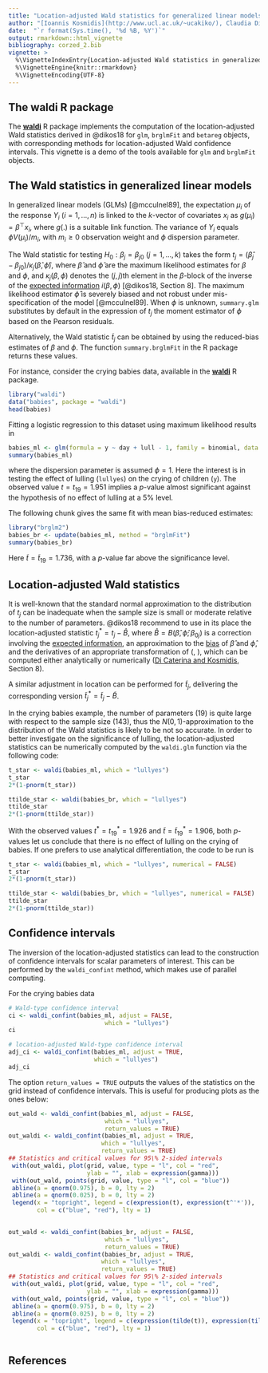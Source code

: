 ```yaml
---
title: "Location-adjusted Wald statistics for generalized linear models"
author: "[Ioannis Kosmidis](http://www.ucl.ac.uk/~ucakiko/), Claudia Di Caterina"
date:  "`r format(Sys.time(), '%d %B, %Y')`"
output: rmarkdown::html_vignette
bibliography: corzed_2.bib
vignette: >
  %\VignetteIndexEntry{Location-adjusted Wald statistics in generalized linear models}
  %\VignetteEngine{knitr::rmarkdown}
  %\VignetteEncoding{UTF-8}
---
```


## The **waldi** R package
The [**waldi**](https://github.com/ikosmidis/waldi) R package 
implements the computation of the location-adjusted Wald 
statistics derived in @dikos18 for `glm`, `brglmFit` and 
`betareg` objects, with corresponding methods for 
location-adjusted Wald confidence intervals. 
This vignette is a demo of the tools available for `glm` and 
`brglmFit` objects.

## The Wald statistics in generalized linear models
In generalized linear models (GLMs) [@mcculnel89], the 
expectation $\mu_i$ of the response $Y_i$ $(i=1,\dots,n)$ 
is linked to the $k$-vector of covariates $x_i$ as 
$g(\mu_i) = \beta^\top x_i$, where $g(.)$ is a suitable 
link function. The variance of $Y_i$ equals 
$\phi V(\mu_i) /m_i$, with $m_i\geq 0$ observation 
weight and $\phi$ dispersion parameter.

<!--The expected
information matrix on $\bbeta$ and $\phi$ is
\begin{equation}
  \label{eq:info}
 \bi(\bbeta, \phi)= \left[
    \begin{array}{cc}
      \frac{1}{\phi} \bX^\top \bW(\bbeta) \bX & 0_k \\
      0_k^\top & \frac{1}{2\phi^4}\sum_{i = 1}^n m_i^2 a''_i(-m_i/\phi)
    \end{array}
  \right]\,,
\end{equation}
where $0_k$ is a $k$-dimensional vector of zeros,
$a''(u) = d^2 a(u)/d u^2$, $\bX$ is the $n \times k$ model matrix with
rows $x_1, \ldots, x_n$ and
$\bW = {\rm diag}\left\{w_1, \ldots, w_n\right\}$ with
$w_i = m_i d_i^2/V(\mu_i)$, $d_i = d\mu_i/d\eta_i$.-->

The Wald statistic for testing $H_0: \beta_j=\beta_{j0}$ 
$(j=1,\dots,k)$ takes the form
$t_j = (\hat\beta_j - \beta_{j0})/\kappa_j(\hat\beta, \hat\phi)$,
where $\hat\beta$ and $\hat\phi$ are the maximum likelihood 
estimates for $\beta$ and $\phi$, and $\kappa_j(\beta, \phi)$ 
denotes the $(j, j)$th element in the $\beta$-block of the 
inverse of the 
[expected information](https://en.wikipedia.org/wiki/Fisher_information) 
$i(\beta, \phi)$ [@dikos18, Section 8].
The maximum likelihood estimator $\hat\phi$ is severely biased 
and not robust under mis-specification of the model [@mcculnel89]. 
When $\phi$ is unknown, `summary.glm` substitutes by default
in the expression of $t_j$ the moment estimator of $\phi$ based 
on the Pearson residuals.

Alternatively, the Wald statistic $\tilde{t}_j$ can be obtained 
by using the reduced-bias estimates of $\beta$ and $\phi$. The
function `summary.brglmFit` in the R package returns these values.

For instance, consider the crying babies data, available in the 
[**waldi**](https://github.com/ikosmidis/waldi) R package.  
```r
library("waldi")
data("babies", package = "waldi")
head(babies)
```

Fitting a logistic regression to this dataset using maximum likelihood results in
```r
babies_ml <- glm(formula = y ~ day + lull - 1, family = binomial, data = babies)
summary(babies_ml)
```
where the dispersion parameter is assumed $\phi=1$.
Here the interest is in testing the effect of lulling (`lullyes`) 
on the crying of children (`y`). The observed value $t=t_{19}=1.951$ 
implies a $p$-value almost significant against the hypothesis of
no effect of lulling at a 5% level.

The following chunk gives the same fit with mean bias-reduced estimates:
```r
library("brglm2")
babies_br <- update(babies_ml, method = "brglmFit")
summary(babies_br)
```
Here $\tilde{t}=\tilde{t}_{19}=1.736$, with a $p$-value far above 
the significance level.

## Location-adjusted Wald statistics
It is well-known that the standard normal approximation to 
the distribution of $t_j$ can be inadequate when the sample 
size is small or moderate relative to the number of parameters.
@dikos18 recommend to use in its place the location-adjusted 
statistic $t_j^*= t_j - \hat B$, where 
$\hat B=B(\hat\beta, \hat\phi; \beta_{0j})$ is a correction 
involving the 
[expected information](https://en.wikipedia.org/wiki/Fisher_information), 
an approximation to the [bias](https://en.wikipedia.org/wiki/Bias_of_an_estimator) 
of $\hat\beta$ and $\hat\phi$,
and the derivatives of an appropriate transformation of 
(\beta, \phi), which can be computed either analytically 
or numerically 
([Di Caterina and Kosmidis](https://arxiv.org/abs/1710.11217), 
Section 8).

A similar adjustment in location can be performed for 
$\tilde{t}_j$, delivering the corresponding version 
$\tilde{t}_j^*= \tilde{t}_j - \tilde B$.


In the crying babies example, the number of parameters (19) 
is quite large with respect to the sample size (143), thus 
the $N(0,1)$-approximation to the distribution of the Wald 
statistics is likely to be not so accurate. 
In order to better investigate on the significance of lulling, 
the location-adjusted statistics can be numerically computed 
by the `waldi.glm` function via the following code:
```r
t_star <- waldi(babies_ml, which = "lullyes")
t_star
2*(1-pnorm(t_star))

ttilde_star <- waldi(babies_br, which = "lullyes")
ttilde_star
2*(1-pnorm(ttilde_star))
```


With the observed values $t^*=t_{19}^*=1.926$ and 
$\tilde{t}=\tilde{t}_{19}^*=1.906$,
both $p$-values let us conclude that there is no effect of 
lulling on the crying of babies. If one prefers to use 
analytical differentiation, the code to be run is
```r
t_star <- waldi(babies_ml, which = "lullyes", numerical = FALSE)
t_star
2*(1-pnorm(t_star))

ttilde_star <- waldi(babies_br, which = "lullyes", numerical = FALSE)
ttilde_star
2*(1-pnorm(ttilde_star))
```


<!--`glm` objects-->

## Confidence intervals
The inversion of the location-adjusted statistics 
can lead to the construction of confidence intervals
for scalar parameters of interest. This can be
performed by the `waldi_confint` method, which makes
use of parallel computing.

For the crying babies data
```r
# Wald-type confidence interval
ci <- waldi_confint(babies_ml, adjust = FALSE, 
                           which = "lullyes")
ci

# location-adjusted Wald-type confidence interval
adj_ci <- waldi_confint(babies_ml, adjust = TRUE, 
                        which = "lullyes")
adj_ci
```

The option `return_values = TRUE` outputs the values 
of the statistics on the grid instead of confidence 
intervals. This is useful for producing plots as the 
ones below:
```r
out_wald <- waldi_confint(babies_ml, adjust = FALSE, 
                           which = "lullyes", 
                           return_values = TRUE)
out_waldi <- waldi_confint(babies_ml, adjust = TRUE, 
                          which = "lullyes", 
                          return_values = TRUE)
## Statistics and critical values for 95\% 2-sided intervals
 with(out_waldi, plot(grid, value, type = "l", col = "red", 
                      ylab = "", xlab = expression(gamma)))
 with(out_wald, points(grid, value, type = "l", col = "blue"))
 abline(a = qnorm(0.975), b = 0, lty = 2)
 abline(a = qnorm(0.025), b = 0, lty = 2)
 legend(x = "topright", legend = c(expression(t), expression(t^'*')),
        col = c("blue", "red"), lty = 1)
 
```

```r

out_wald <- waldi_confint(babies_br, adjust = FALSE, 
                           which = "lullyes", 
                           return_values = TRUE)
out_waldi <- waldi_confint(babies_br, adjust = TRUE, 
                          which = "lullyes", 
                          return_values = TRUE)
## Statistics and critical values for 95\% 2-sided intervals
 with(out_waldi, plot(grid, value, type = "l", col = "red", 
                      ylab = "", xlab = expression(gamma)))
 with(out_wald, points(grid, value, type = "l", col = "blue"))
 abline(a = qnorm(0.975), b = 0, lty = 2)
 abline(a = qnorm(0.025), b = 0, lty = 2)
 legend(x = "topright", legend = c(expression(tilde(t)), expression(tilde(t)^'*')),
        col = c("blue", "red"), lty = 1)
 
```

## References